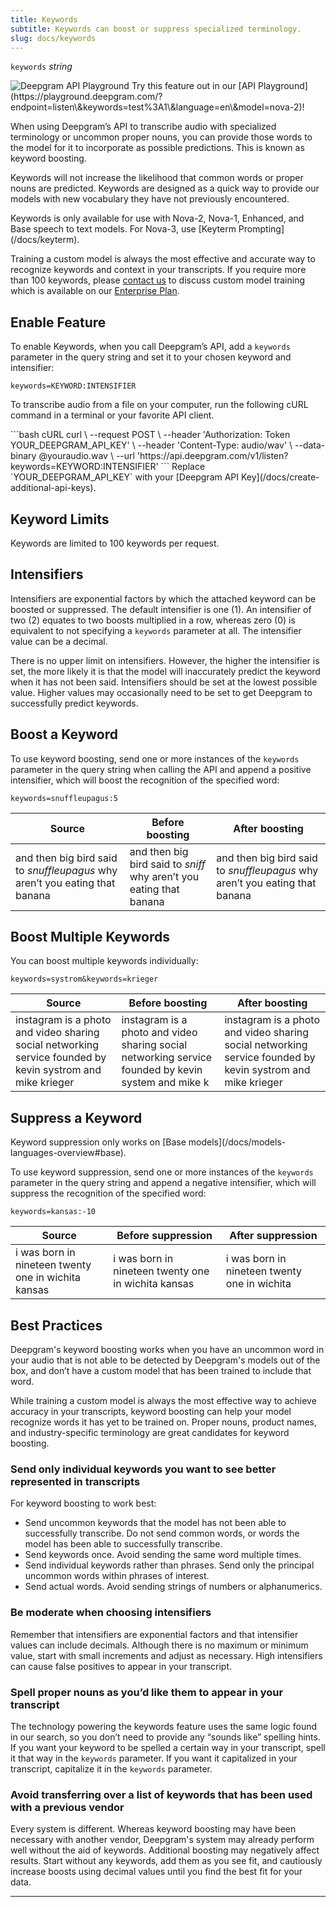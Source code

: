 ```yaml
---
title: Keywords
subtitle: Keywords can boost or suppress specialized terminology.
slug: docs/keywords
---
```



`keywords` *string*

<div class="flex flex-row gap-2">
<Markdown src="../snippets/pre-recorded.mdx" /> <Markdown src="../snippets/streaming.mdx" /> <Markdown src="../snippets/all-available-languages.mdx" />
</div>

<div class="api-playground-call">
<span>
<img src="https://res.cloudinary.com/deepgram/image/upload/v1717523786/devex/codey-greeting_rekqe1.svg" alt="Deepgram API Playground"/>   Try this feature out in our [API Playground](https://playground.deepgram.com/?endpoint=listen\&keywords=test%3A1\&language=en\&model=nova-2)!
</span>
</div>

When using Deepgram’s API to transcribe audio with specialized terminology or uncommon proper nouns, you can provide those words to the model for it to incorporate as possible predictions. This is known as keyword boosting.

Keywords will not increase the likelihood that common words or proper nouns are predicted. Keywords are designed as a quick way to provide our models with new vocabulary they have not previously encountered.

<Info>
  Keywords is only available for use with Nova-2, Nova-1, Enhanced, and Base speech to text models. For Nova-3, use [Keyterm Prompting](/docs/keyterm).

  Training a custom model is always the most effective and accurate way to recognize keywords and context in your transcripts. If you require more than 100 keywords, please [contact us](https://deepgram.com/contact-us) to discuss custom model training which is available on our [Enterprise Plan](https://deepgram.com/pricing).
</Info>

## Enable Feature

To enable Keywords, when you call Deepgram’s API, add a `keywords` parameter in the query string and set it to your chosen keyword and intensifier:

`keywords=KEYWORD:INTENSIFIER`

To transcribe audio from a file on your computer, run the following cURL command in a terminal or your favorite API client.

<CodeGroup>
  ```bash cURL
  curl \
    --request POST \
    --header 'Authorization: Token YOUR_DEEPGRAM_API_KEY' \
    --header 'Content-Type: audio/wav' \
    --data-binary @youraudio.wav \
    --url 'https://api.deepgram.com/v1/listen?keywords=KEYWORD:INTENSIFIER'
  ```
</CodeGroup>

<Warning>
  Replace `YOUR_DEEPGRAM_API_KEY` with your [Deepgram API Key](/docs/create-additional-api-keys).
</Warning>

## Keyword Limits

Keywords are limited to 100 keywords per request.

## Intensifiers

Intensifiers are exponential factors by which the attached keyword can be boosted or suppressed. The default intensifier is one (1). An intensifier of two (2) equates to two boosts multiplied in a row, whereas zero (0) is equivalent to not specifying a `keywords` parameter at all. The intensifier value can be a decimal.

There is no upper limit on intensifiers. However, the higher the intensifier is set, the more likely it is that the model will inaccurately predict the keyword when it has not been said. Intensifiers should be set at the lowest possible value. Higher values may occasionally need to be set to get Deepgram to successfully predict keywords.

## Boost a Keyword

To use keyword boosting, send one or more instances of the `keywords` parameter in the query string when calling the API and append a positive intensifier, which will boost the recognition of the specified word:

`keywords=snuffleupagus:5`

| Source                                                                      | Before boosting                                                     | After boosting                                                              |
| --------------------------------------------------------------------------- | ------------------------------------------------------------------- | --------------------------------------------------------------------------- |
| and then big bird said to *snuffleupagus* why aren’t you eating that banana | and then big bird said to *sniff* why aren’t you eating that banana | and then big bird said to *snuffleupagus* why aren’t you eating that banana |

## Boost Multiple Keywords

You can boost multiple keywords individually:

`keywords=systrom&keywords=krieger`

| Source                                                                                                     | Before boosting                                                                                     | After boosting                                                                                             |
| ---------------------------------------------------------------------------------------------------------- | --------------------------------------------------------------------------------------------------- | ---------------------------------------------------------------------------------------------------------- |
| instagram is a photo and video sharing social networking service founded by kevin systrom and mike krieger | instagram is a photo and video sharing social networking service founded by kevin system and mike k | instagram is a photo and video sharing social networking service founded by kevin systrom and mike krieger |

## Suppress a Keyword

<Info>
  Keyword suppression only works on [Base models](/docs/models-languages-overview#base).
</Info>

To use keyword suppression, send one or more instances of the `keywords` parameter in the query string and append a negative intensifier, which will suppress the recognition of the specified word:

`keywords=kansas:-10`

| Source                                              | Before suppression                                  | After suppression                            |
| --------------------------------------------------- | --------------------------------------------------- | -------------------------------------------- |
| i was born in nineteen twenty one in wichita kansas | i was born in nineteen twenty one in wichita kansas | i was born in nineteen twenty one in wichita |

## Best Practices

Deepgram's keyword boosting works when you have an uncommon word in your audio that is not able to be detected by Deepgram's models out of the box, and don’t have a custom model that has been trained to include that word.

While training a custom model is always the most effective way to achieve accuracy in your transcripts, keyword boosting can help your model recognize words it has yet to be trained on. Proper nouns, product names, and industry-specific terminology are great candidates for keyword boosting.

### Send only individual keywords you want to see better represented in transcripts

For keyword boosting to work best:

* Send uncommon keywords that the model has not been able to successfully transcribe. Do not send common words, or words the model has been able to successfully transcribe.
* Send keywords once. Avoid sending the same word multiple times.
* Send individual keywords rather than phrases. Send only the principal uncommon words within phrases of interest.
* Send actual words. Avoid sending strings of numbers or alphanumerics.

### Be moderate when choosing intensifiers

Remember that intensifiers are exponential factors and that intensifier values can include decimals. Although there is no maximum or minimum value, start with small increments and adjust as necessary. High intensifiers can cause false positives to appear in your transcript.

### Spell proper nouns as you’d like them to appear in your transcript

The technology powering the keywords feature uses the same logic found in our search, so you don’t need to provide any “sounds like” spelling hints. If you want your keyword to be spelled a certain way in your transcript, spell it that way in the `keywords` parameter. If you want it capitalized in your transcript, capitalize it in the `keywords` parameter.

### Avoid transferring over a list of keywords that has been used with a previous vendor

Every system is different. Whereas keyword boosting may have been necessary with another vendor, Deepgram's system may already perform well without the aid of keywords. Additional boosting may negatively affect results. Start without any keywords, add them as you see fit, and cautiously increase boosts using decimal values until you find the best fit for your data.

***

